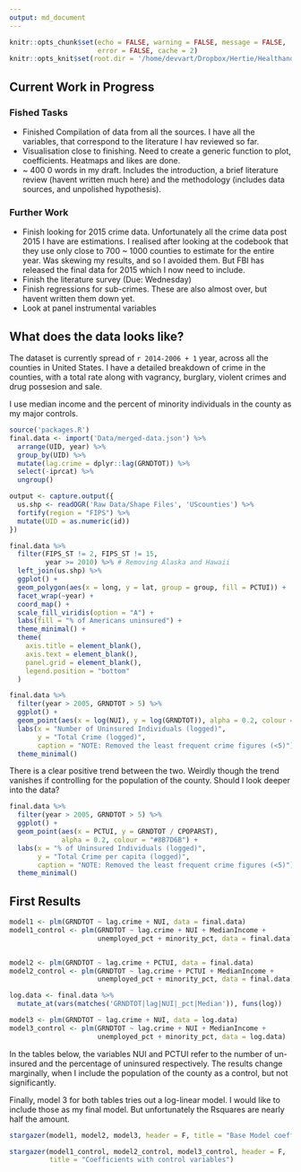 ```yaml
---
output: md_document
---
```


```r
knitr::opts_chunk$set(echo = FALSE, warning = FALSE, message = FALSE,
                      error = FALSE, cache = 2)
knitr::opts_knit$set(root.dir = '/home/devvart/Dropbox/Hertie/HealthandCrime')
```

## Current Work in Progress

### Fished Tasks

- Finished Compilation of data from all the sources. I have all the variables,
that correspond to the literature I hav reviewed so far.
- Visualisation close to finishing. Need to create a generic function to plot,
coefficients. Heatmaps and likes are done.
- ~ 400 0 words in my draft. Includes the introduction, a brief literature review (havent written much here) and the methodology (includes data sources, and unpolished hypothesis).

### Further Work

- Finish looking for 2015 crime data. Unfortunately all the crime data post 2015 I have are estimations. I realised after looking at the codebook that they use only close to 700 ~ 1000 counties to estimate for the entire year. Was skewing my results, and so I avoided them. But FBI has released the final data for 2015 which I now 
need to include.
- Finish the literature survey (Due: Wednesday)
- Finish regressions for sub-crimes. These are also almost over, but havent written them down yet.
- Look at panel instrumental variables

## What does the data looks like?

The dataset is currently spread of `r 2014-2006 + 1` year, across all the counties in United States. I have a detailed breakdown of crime in the counties, with a total rate along with vagrancy, burglary, violent crimes and drug possesion and sale. 

I use median income and the percent of minority individuals in the county as my major controls. 

```r
source('packages.R')
final.data <- import('Data/merged-data.json') %>%
  arrange(UID, year) %>%
  group_by(UID) %>%
  mutate(lag.crime = dplyr::lag(GRNDTOT)) %>%
  select(-iprcat) %>%
  ungroup()
```

```r
output <- capture.output({
  us.shp <- readOGR('Raw Data/Shape Files', 'UScounties') %>%
  fortify(region = "FIPS") %>%
  mutate(UID = as.numeric(id))
})

final.data %>%
  filter(FIPS_ST != 2, FIPS_ST != 15,
         year >= 2010) %>% # Removing Alaska and Hawaii
  left_join(us.shp) %>%
  ggplot() +
  geom_polygon(aes(x = long, y = lat, group = group, fill = PCTUI)) +
  facet_wrap(~year) +
  coord_map() +
  scale_fill_viridis(option = "A") +
  labs(fill = "% of Americans uninsured") +
  theme_minimal() +
  theme(
    axis.title = element_blank(),
    axis.text = element_blank(),
    panel.grid = element_blank(),
    legend.position = "bottom"
  )
```

```r
final.data %>%
  filter(year > 2005, GRNDTOT > 5) %>% 
  ggplot() +
  geom_point(aes(x = log(NUI), y = log(GRNDTOT)), alpha = 0.2, colour = "#8B7D6B") +
  labs(x = "Number of Uninsured Individuals (logged)", 
       y = "Total Crime (logged)",
       caption = "NOTE: Removed the least frequent crime figures (<5)") +
  theme_minimal()

```

There is a clear positive trend between the two. Weirdly though the trend vanishes if controlling for the population of the county. Should I look deeper into the data?

```r
final.data %>%
  filter(year > 2005, GRNDTOT > 5) %>% 
  ggplot() +
  geom_point(aes(x = PCTUI, y = GRNDTOT / CPOPARST),
             alpha = 0.2, colour = "#8B7D6B") +
  labs(x = "% of Uninsured Individuals (logged)", 
       y = "Total Crime per capita (logged)",
       caption = "NOTE: Removed the least frequent crime figures (<5)") +
  theme_minimal()

```

## First Results

```r
model1 <- plm(GRNDTOT ~ lag.crime + NUI, data = final.data)
model1_control <- plm(GRNDTOT ~ lag.crime + NUI + MedianIncome +
                      unemployed_pct + minority_pct, data = final.data)


model2 <- plm(GRNDTOT ~ lag.crime + PCTUI, data = final.data)
model2_control <- plm(GRNDTOT ~ lag.crime + PCTUI + MedianIncome +
                      unemployed_pct + minority_pct, data = final.data)

log.data <- final.data %>%
  mutate_at(vars(matches('GRNDTOT|lag|NUI|_pct|Median')), funs(log))

model3 <- plm(GRNDTOT ~ lag.crime + NUI, data = log.data)
model3_control <- plm(GRNDTOT ~ lag.crime + NUI + MedianIncome +
                      unemployed_pct + minority_pct, data = log.data)
```

In the tables below, the variables NUI and PCTUI refer to the number of un-insured and the percentage of uninsured respectively. The results change marginally, when I include the population of the county as a control, but not significantly. 

Finally, model 3 for both tables tries out a log-linear model. I would like to include those as my final model. But unfortunately the Rsquares are nearly half the amount.


```r
stargazer(model1, model2, model3, header = F, title = "Base Model coefficients")
```

```r
stargazer(model1_control, model2_control, model3_control, header = F,
          title = "Coefficients with control variables")
```
